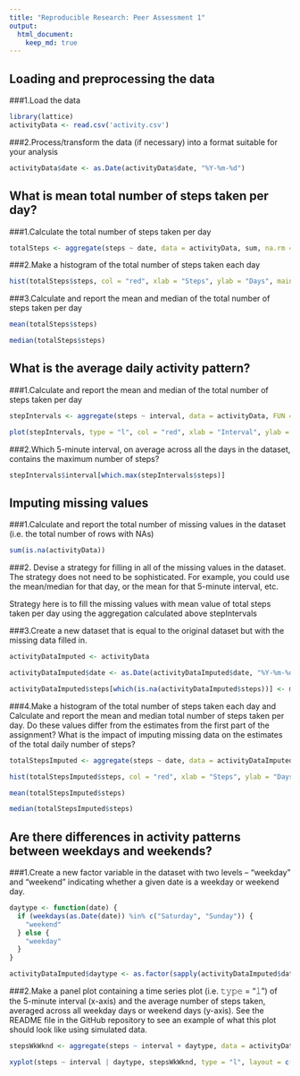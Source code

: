 ```yaml
---
title: "Reproducible Research: Peer Assessment 1"
output: 
  html_document: 
    keep_md: true
---
```


## Loading and preprocessing the data

###1.Load the data
```r
library(lattice)
activityData <- read.csv('activity.csv')
```

###2.Process/transform the data (if necessary) into a format suitable for your analysis
```r
activityData$date <- as.Date(activityData$date, "%Y-%m-%d")
```

## What is mean total number of steps taken per day?

###1.Calculate the total number of steps taken per day
```r
totalSteps <- aggregate(steps ~ date, data = activityData, sum, na.rm = TRUE)
```

###2.Make a histogram of the total number of steps taken each day
```r
hist(totalSteps$steps, col = "red", xlab = "Steps", ylab = "Days", main = "")
```

###3.Calculate and report the mean and median of the total number of steps taken per day
```r
mean(totalSteps$steps)

median(totalSteps$steps)
```

## What is the average daily activity pattern?

###1.Calculate and report the mean and median of the total number of steps taken per day
```r
stepIntervals <- aggregate(steps ~ interval, data = activityData, FUN = mean)

plot(stepIntervals, type = "l", col = "red", xlab = "Interval", ylab = "Steps")
```
###2.Which 5-minute interval, on average across all the days in the dataset, contains the maximum number of steps?
```r
stepIntervals$interval[which.max(stepIntervals$steps)]
```

## Imputing missing values

###1.Calculate and report the total number of missing values in the dataset (i.e. the total number of rows with NAs)
```r
sum(is.na(activityData))
```

###2. Devise a strategy for filling in all of the missing values in the dataset. The strategy does not need to be sophisticated. For example, you could use the mean/median for that day, or the mean for that 5-minute interval, etc.

Strategy here is to fill the missing values with mean value of total steps taken per day using the aggregation calculated above stepIntervals

###3.Create a new dataset that is equal to the original dataset but with the missing data filled in.
```r
activityDataImputed <- activityData

activityDataImputed$date <- as.Date(activityDataImputed$date, "%Y-%m-%d")

activityDataImputed$steps[which(is.na(activityDataImputed$steps))] <- mean(stepIntervals$steps)
```
###4.Make a histogram of the total number of steps taken each day and Calculate and report the mean and median total number of steps taken per day. Do these values differ from the estimates from the first part of the assignment? What is the impact of imputing missing data on the estimates of the total daily number of steps?
```r
totalStepsImputed <- aggregate(steps ~ date, data = activityDataImputed, sum, na.rm = TRUE)

hist(totalStepsImputed$steps, col = "red", xlab = "Steps", ylab = "Days", main = "")

mean(totalStepsImputed$steps)

median(totalStepsImputed$steps)
```

## Are there differences in activity patterns between weekdays and weekends?

###1.Create a new factor variable in the dataset with two levels – “weekday” and “weekend” indicating whether a given date is a weekday or weekend day.
```r
daytype <- function(date) {
  if (weekdays(as.Date(date)) %in% c("Saturday", "Sunday")) {
    "weekend"
  } else {
    "weekday"
  }
}

activityDataImputed$daytype <- as.factor(sapply(activityDataImputed$date, daytype))
```
###2.Make a panel plot containing a time series plot (i.e. 𝚝𝚢𝚙𝚎 = "𝚕") of the 5-minute interval (x-axis) and the average number of steps taken, averaged across all weekday days or weekend days (y-axis). See the README file in the GitHub repository to see an example of what this plot should look like using simulated data.
```r
stepsWkWknd <- aggregate(steps ~ interval + daytype, data = activityDataImputed, mean)

xyplot(steps ~ interval | daytype, stepsWkWknd, type = "l", layout = c(1, 2), xlab = "Interval", ylab = "Steps")
```